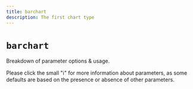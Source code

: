 ```yaml
---
title: barchart
description: The first chart type
---
```


# `barchart`

Breakdown of parameter options & usage.

<Callout title="Important" type="warn">
  Please click the small "ℹ️" for more information about parameters, as some
  defaults are based on the presence or absence of other parameters.
</Callout>

<AutoTypeTable path="./types.ts" name="BarChartNumericalOpts" />

<Cards>
  <Card title="Learn more about Next.js" href="https://nextjs.org/docs" />
  <Card title="Learn more about Fumadocs" href="https://fumadocs.vercel.app" />
</Cards>
